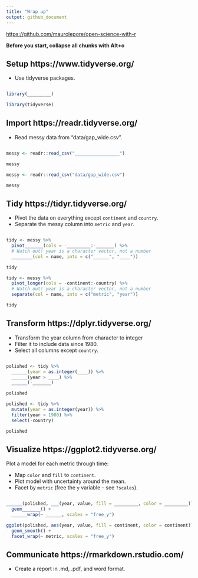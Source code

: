 ```yaml
---
title: "Wrap up"
output: github_document
---
```


<https://github.com/maurolepore/open-science-with-r>

**Before you start, collapse all chunks with Alt+o**



## Setup https://www.tidyverse.org/

* Use tidyverse packages.

```r

```

```r
library(_________)
```

```r
library(tidyverse)
```



## Import https://readr.tidyverse.org/

* Read messy data from "data/gap_wide.csv".

```r


```

```r
messy <- readr::read_csv("_________________")

messy
```

```r
messy <- readr::read_csv("data/gap_wide.csv")

messy
```



## Tidy https://tidyr.tidyverse.org/

* Pivot the data on everything except `continent` and `country`.
* Separate the messy column into `metric` and `year`.

```r





```

```r
tidy <- messy %>% 
  pivot_______(cols = -_________:-_______) %>% 
  # Watch out! year is a character vector, not a number
  ________(col = name, into = c("______", "____"))

tidy
```

```r
tidy <- messy %>% 
  pivot_longer(cols = -continent:-country) %>% 
  # Watch out! year is a character vector, not a number
  separate(col = name, into = c("metric", "year"))

tidy
```



## Transform https://dplyr.tidyverse.org/

* Transform the year column from character to integer
* Filter it to include data since 1980.
* Select all columns except `country`.

```r






```

```r
polished <- tidy %>% 
  ______(year = as.integer(____)) %>%
  ______(year > ____) %>% 
  ______(-_______)

polished
```

```r
polished <- tidy %>% 
  mutate(year = as.integer(year)) %>%
  filter(year > 1980) %>% 
  select(-country)

polished
```



## Visualize https://ggplot2.tidyverse.org/

Plot a model for each metric through time:

* Map `color` and `fill` to `continent`.
* Plot model with uncertainty around the mean.
* Facet by `metric` (free the `y` variable -- see `?scales`).

```r



```

```r
______(polished, ___(year, value, fill = _________, color = _________)) +
  geom_______() +
  ______wrap(~ ______, scales = "free_y")
```

```r
ggplot(polished, aes(year, value, fill = continent, color = continent)) +
  geom_smooth() +
  facet_wrap(~ metric, scales = "free_y")
```



## Communicate https://rmarkdown.rstudio.com/

* Create a report in .md, .pdf, and word format.

